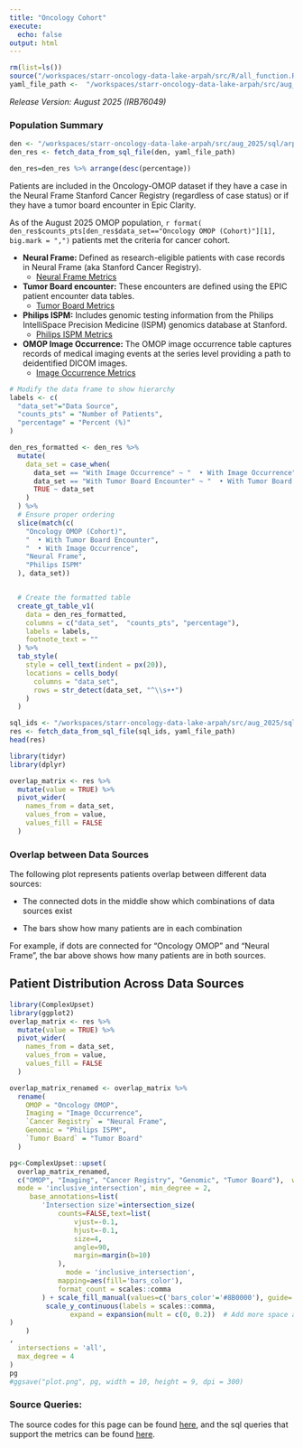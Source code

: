 ```yaml
---
title: "Oncology Cohort"
execute:
  echo: false
output: html
---
```


```r
rm(list=ls())
source("/workspaces/starr-oncology-data-lake-arpah/src/R/all_function.R", encoding = "UTF-8")
yaml_file_path <-  "/workspaces/starr-oncology-data-lake-arpah/src/aug_2025/sql_params.yml"

```
*Release Version: August 2025 (IRB76049)*

### **Population Summary**

```r
den <- "/workspaces/starr-oncology-data-lake-arpah/src/aug_2025/sql/arpah_cohort/arpah_denominators_update.sql"
den_res <- fetch_data_from_sql_file(den, yaml_file_path)

den_res=den_res %>% arrange(desc(percentage))

```


Patients are included in the Oncology-OMOP dataset if they have a case in the Neural Frame Stanford Cancer Registry (regardless of case status) or if they have a tumor board encounter in Epic Clarity. 

As of the August 2025 OMOP population, `r format( den_res$counts_pts[den_res$data_set=="Oncology OMOP (Cohort)"][1], big.mark = ",")` patients met the criteria for cancer cohort.

  - **Neural Frame:** Defined as research-eligible patients with case records in Neural Frame (aka Stanford Cancer Registry).
    - [Neural Frame Metrics](neural_frame.qmd)

  - **Tumor Board encounter:** These encounters are defined using the EPIC patient encounter data tables.
    - [Tumor Board Metrics](tumor_board_updated.qmd)

  - **Philips ISPM:** Includes genomic testing information from the Philips IntelliSpace Precision Medicine (ISPM) genomics database at Stanford.
    - [Philips ISPM Metrics](philips_metrics.qmd)

  - **OMOP Image Occurrence:** The OMOP image occurrence table captures records of medical imaging events at the series level providing a path to deidentified DICOM images.
    - [Image Occurrence Metrics](image_occ.qmd)




```r
# Modify the data frame to show hierarchy
labels <- c(
  "data_set"="Data Source",
  "counts_pts" = "Number of Patients",
  "percentage" = "Percent (%)"
)

den_res_formatted <- den_res %>%
  mutate(
    data_set = case_when(
      data_set == "With Image Occurrence" ~ "  • With Image Occurrence",
      data_set == "With Tumor Board Encounter" ~ "  • With Tumor Board Encounter",
      TRUE ~ data_set
    )
  ) %>%
  # Ensure proper ordering
  slice(match(c(
    "Oncology OMOP (Cohort)",
    "  • With Tumor Board Encounter",
    "  • With Image Occurrence",
    "Neural Frame",
    "Philips ISPM"
  ), data_set))


  # Create the formatted table
  create_gt_table_v1(
    data = den_res_formatted,
    columns = c("data_set",  "counts_pts", "percentage"),
    labels = labels,
    footnote_text = ""
  ) %>%
  tab_style(
    style = cell_text(indent = px(20)),
    locations = cells_body(
      columns = "data_set",
      rows = str_detect(data_set, "^\\s+•")
    )
  )
```

```r
sql_ids <- "/workspaces/starr-oncology-data-lake-arpah/src/aug_2025/sql/arpah_cohort/arpah_overlap_metrics_updated.sql"
res <- fetch_data_from_sql_file(sql_ids, yaml_file_path)
head(res)

library(tidyr)
library(dplyr)

overlap_matrix <- res %>%
  mutate(value = TRUE) %>%
  pivot_wider(
    names_from = data_set,
    values_from = value,
    values_fill = FALSE
  )
```


### Overlap between Data Sources

The following plot represents patients overlap between different data sources:

- The connected dots in the middle show which combinations of data sources exist

- The bars show how many patients are in each combination

For example, if dots are connected for "Oncology OMOP" and "Neural Frame", the bar above shows how many patients are in both sources.


## Patient Distribution Across Data Sources
```r

library(ComplexUpset)
library(ggplot2)
overlap_matrix <- res %>%
  mutate(value = TRUE) %>%
  pivot_wider(
    names_from = data_set,
    values_from = value,
    values_fill = FALSE
  )

overlap_matrix_renamed <- overlap_matrix %>%
  rename(
    OMOP = "Oncology OMOP",
    Imaging = "Image Occurrence",
    `Cancer Registry` = "Neural Frame",
    Genomic = "Philips ISPM",
    `Tumor Board` = "Tumor Board"
  )

pg<-ComplexUpset::upset(
  overlap_matrix_renamed, 
  c("OMOP", "Imaging", "Cancer Registry", "Genomic", "Tumor Board"),  width_ratio=0.1, wrap=TRUE, set_sizes=FALSE,
  mode = 'inclusive_intersection', min_degree = 2,
     base_annotations=list(
        'Intersection size'=intersection_size(
            counts=FALSE,text=list(
                vjust=-0.1,
                hjust=-0.1,
                size=4,
                angle=90,
                margin=margin(b=10)
            ),
              mode = 'inclusive_intersection',
            mapping=aes(fill='bars_color'),
            format_count = scales::comma 
        ) + scale_fill_manual(values=c('bars_color'='#8B0000'), guide='none')+
         scale_y_continuous(labels = scales::comma, 
               expand = expansion(mult = c(0, 0.2))  # Add more space at the top
)
    )
,
  intersections = 'all',
  max_degree = 4
)
pg
#ggsave("plot.png", pg, width = 10, height = 9, dpi = 300)

```
### Source Queries:
The source codes for this page can be found [here](https://github.com/susom/starr-oncology-data-lake-arpah/blob/main/src/aug_2025/metrics_clinical.qmd), and the sql queries that support the metrics can be found [here](https://github.com/susom/starr-oncology-data-lake-arpah/tree/main/src/aug_2025/sql/arpah_cohort). 
